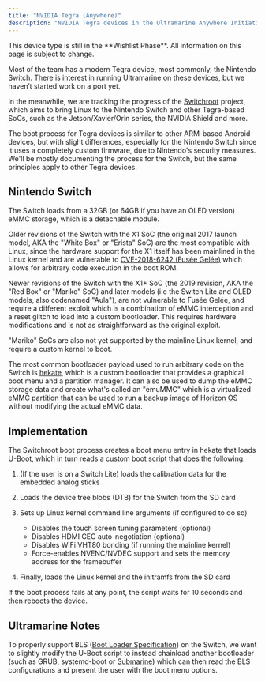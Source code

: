```yaml
---
title: "NVIDIA Tegra (Anywhere)"
description: "NVIDIA Tegra devices in the Ultramarine Anywhere Initiative"
---
```



<Alert type="info">
  This device type is still in the **Wishlist Phase**. All information on this
  page is subject to change.
</Alert>

Most of the team has a modern Tegra device, most commonly, the Nintendo Switch.
There is interest in running Ultramarine on these devices, but we haven’t started work on a port yet.

In the meanwhile, we are tracking the progress of the [Switchroot](https://switchroot.org/) project, which aims to bring Linux to the Nintendo Switch and
other Tegra-based SoCs, such as the Jetson/Xavier/Orin series, the NVIDIA Shield and more.

The boot process for Tegra devices is similar to other ARM-based Android devices, but with slight differences, especially
for the Nintendo Switch since it uses a completely custom firmware, due to Nintendo's security measures.
We'll be mostly documenting the process for the Switch, but the same principles apply to other Tegra devices.

## Nintendo Switch

The Switch loads from a 32GB (or 64GB if you have an OLED version) eMMC storage, which is a detachable module.

Older revisions of the Switch with the X1 SoC (the original 2017 launch model, AKA the "White Box" or "Erista" SoC)
are the most compatible with Linux, since the hardware support for the X1 itself has been mainlined in the Linux kernel
and are vulnerable to [CVE-2018-6242 (Fusée Gelée)](https://nvd.nist.gov/vuln/detail/cve-2018-6242) which allows for arbitrary code execution in the boot ROM.

Newer revisions of the Switch with the X1+ SoC (the 2019 revision, AKA the "Red Box" or "Mariko" SoC) and later models
(i.e the Switch Lite and OLED models, also codenamed "Aula"), are not vulnerable to Fusée Gelée, and require a different exploit which is a combination
of eMMC interception and a reset glitch to load into a custom bootloader. This requires hardware modifications and is not as straightforward as the original exploit.

"Mariko" SoCs are also not yet supported by the mainline Linux kernel, and require a custom kernel to boot.

The most common bootloader payload used to run arbitrary code on the Switch is [hekate](https://github.com/ctcaer/hekate),
which is a custom bootloader that provides a graphical boot menu and a partition manager. It can also be used to dump the eMMC storage data and
create what's called an "emuMMC" which is a virtualized eMMC partition that can be used to run a backup image of [Horizon OS]
without modifying the actual eMMC data.

## Implementation

The Switchroot boot process creates a boot menu entry in hekate that loads [U-Boot], which in turn reads a custom boot script that does the following:

1. (If the user is on a Switch Lite) loads the calibration data for the embedded analog sticks
2. Loads the device tree blobs (DTB) for the Switch from the SD card
3. Sets up Linux kernel command line arguments (if configured to do so)
    - Disables the touch screen tuning parameters (optional)
    - Disables HDMI CEC auto-negotiation (optional)
    - Disables WiFi VHT80 bonding (if running the mainline kernel)
    - Force-enables NVENC/NVDEC support and sets the memory address for the framebuffer

4. Finally, loads the Linux kernel and the initramfs from the SD card

If the boot process fails at any point, the script waits for 10 seconds and then reboots the device.

## Ultramarine Notes

To properly support BLS ([Boot Loader Specification]) on the Switch, we want to slightly modify the U-Boot script to instead
chainload another bootloader (such as GRUB, systemd-boot or [Submarine]) which can then read the BLS configurations and present
the user with the boot menu options.

[Horizon OS]: https://en.wikipedia.org/wiki/Nintendo_Switch_system_software
[U-Boot]: https://en.wikipedia.org/wiki/Das_U-Boot
[Submarine]: https://github.com/FyraLabs/submarine
[Boot Loader Specification]: https://uapi-group.org/specifications/specs/boot_loader_specification/